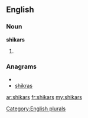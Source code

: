==English==

===Noun===
'''shikars'''

# {{plural of|[[shikar]]}}

===Anagrams===
* {{alphagram|ahikrss}}
* [[shikras#English|shikras]]

[[Category:English plurals]]

[[ar:shikars]]
[[fr:shikars]]
[[my:shikars]]
